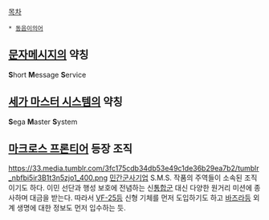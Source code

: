 [[목차]]

 * [[동음이의어]]

== [[문자메시지]]의 약칭 ==
'''S'''hort '''M'''essage '''S'''ervice

== [[세가 마스터 시스템]]의 약칭 ==
'''S'''ega '''M'''aster '''S'''ystem

== [[마크로스 프론티어]] 등장 조직 ==
https://33.media.tumblr.com/3fc175cdb34db53e49c1de36b29ea7b2/tumblr_nbfbi5ir3B1t3n5zjo1_400.png
[[민간군사기업]] S.M.S. 
작품의 주역들이 소속된 조직이기도 하다. 
이민 선단과 행성 보호에 전념하는 신[[통합군]] 대신 다양한 원거리 미션에 종사하며 대금을 받는다. 따라서 [[VF-25]]등 신형 기체를 먼저 도입하기도 하고 [[바즈라]]등 외계 생명에 대한 정보도 먼저 입수하는 듯. 
